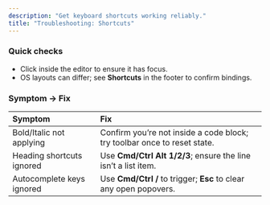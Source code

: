 ```yaml
---
description: "Get keyboard shortcuts working reliably."
title: "Troubleshooting: Shortcuts"
---
```


### Quick checks

- Click inside the editor to ensure it has focus.
- OS layouts can differ; see **Shortcuts** in the footer to confirm bindings.

### Symptom → Fix

| Symptom                   | Fix                                                                      |
| :------------------------ | :----------------------------------------------------------------------- |
| Bold/Italic not applying  | Confirm you’re not inside a code block; try toolbar once to reset state. |
| Heading shortcuts ignored | Use **Cmd/Ctrl Alt 1/2/3**; ensure the line isn’t a list item.           |
| Autocomplete keys ignored | Use **Cmd/Ctrl /** to trigger; **Esc** to clear any open popovers.       |